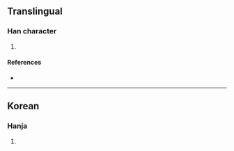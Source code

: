 {{character info/new}}
==Translingual==

===Han character===
{{Han char|rn=5|rad=乙|as=03|sn=4|four=|canj=GN|ids=⿱土乙}}

# {{defn|Han|sort=乙03}}

====References====
* {{Han ref|kx=0084.071|dkj=|dj=|hdz=|uh=340B|ud=13323|bh=|bd=}}

----

==Korean==

===Hanja===
{{ko-hanja|hangeul=톨|rv=tol|mr=t'ol|y=thol}}

# {{defn|lang=ko|sort=乙03}}